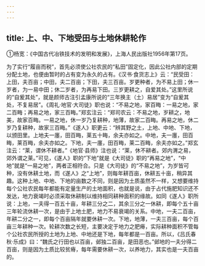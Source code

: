 ```yaml
---
---
---
```

title: 上、中、下地受田与土地休耕轮作
---



①杨宽：《中国古代冶铁技术的发明和发展》，上海人民出版社1956年第17页。

为了实行“履亩而税”，首先必须使公社农民的“私田”固定化，因此公社内部的定期分配土地，也便由暂时的占有变为永久的占有。《汉书·食货志上》云：“民受田：上田，夫百亩；中田，夫二百亩；下田，夫三百亩。岁更种者，为不易上田；休一岁者，为一易中田；休二岁者，为再易下田。三岁更耕之，自爱其处。”这里所说的“自爰其处”，就是颜师古注引孟康所说的“三年换主（土）易居”变为“自爰其处，不复易居”。《周礼·地官·大司徒》职也说：“不易之地，家百畮：一易之地，家二百畮；再易之地，家三百畮。”郑玄注云：“郑司农云：不易之地，岁耕之，地美，故家百畮。一易之地，休一岁乃复耕种，地薄，故家二百畮。再易之地，休二岁乃复耕种，故家三百畮。”《遂人》职更云：“辨其野之土，上地、中地、下地，以颁田里。上地夫一廛，田百畮，莱五十畮，余夫亦如之。中地，夫一廛，田百畮，莱百畮，余夫亦如之。下地，夫一廛，田百畮，莱二百畮，余夫亦如之。”郑玄注云：“莱，谓休不耕者。”《地官·县师》注也说：“莱，休不耕者。郊内渭之易，郊外谓之莱。”可见，《遂人》职的“下地”就是《大司徒》职的“再易之地”，“中地”就是“一易之地”，两者正相符合。只是《大司徒》的“不易之地”，为岁皆可种，没有休耕土地，而《遂人》之“上地”，则每年耕百亩，休耕五十亩，稍异其趣。这种上地、中地、下地的亩数之不同，则是因为土质虽然不一样，又想要维持每个公社农民每年都能有定量生产的土地面积，也就是说，由于占代施肥知识还不发达，地力衰竭时必须采取休耕制以维持相同耕种面积的缘故。如同《遂人》职所说：上地，一夫得一百五十亩，年耕三分之二，其余三分之一休耕，即每个五十亩三年轮流休耕一次，是由于上地土肥，地力不易衰竭的关系。中地，一夫二百亩，年耕二分之一，即每个百亩隔年就要休耕一次。下地，地薄，一夫三百亩，每个百亩三年耕种一次。轮耕次数之长短，主要决定于地力之肥瘠，实际耕种面积不管每个公社农民所授的土地为上地、中地还是下地，每年都是一百亩。所以，《吕氏春秋·乐成》曰：“魏氏之行田也以百亩，邺独二百亩，是田恶也。”邺地的一夫分得二百亩，则是因为土质比较贫瘠，每年需要休耕一次，以养地力，其实也是一夫百亩的。
